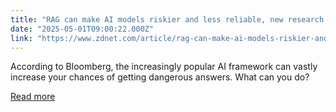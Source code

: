 ```yaml
---
title: "RAG can make AI models riskier and less reliable, new research shows"
date: "2025-05-01T09:00:22.000Z"
link: "https://www.zdnet.com/article/rag-can-make-ai-models-riskier-and-less-reliable-new-research-shows/"
---
```


According to Bloomberg, the increasingly popular AI framework can vastly increase your chances of getting dangerous answers. What can you do?

[Read more](https://www.zdnet.com/article/rag-can-make-ai-models-riskier-and-less-reliable-new-research-shows/)
